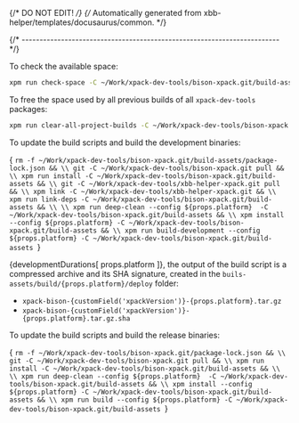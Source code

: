 {/* DO NOT EDIT! */}
{/* Automatically generated from xbb-helper/templates/docusaurus/common. */}




{/* ------------------------------------------------------------------------ */}

To check the available space:

```sh
xpm run check-space -C ~/Work/xpack-dev-tools/bison-xpack.git/build-assets
```

To free the space used by all previous builds of all `xpack-dev-tools` packages:

```sh
xpm run clear-all-project-builds -C ~/Work/xpack-dev-tools/bison-xpack.git/build-assets
```

To update the build scripts and build the development binaries:

<CodeBlock language="sh"> {
`rm -f ~/Work/xpack-dev-tools/bison-xpack.git/build-assets/package-lock.json && \\
git -C ~/Work/xpack-dev-tools/bison-xpack.git pull && \\
xpm run install -C ~/Work/xpack-dev-tools/bison-xpack.git/build-assets && \\
git -C ~/Work/xpack-dev-tools/xbb-helper-xpack.git pull && \\
xpm link -C ~/Work/xpack-dev-tools/xbb-helper-xpack.git && \\
xpm run link-deps -C ~/Work/xpack-dev-tools/bison-xpack.git/build-assets && \\
\\
xpm run deep-clean --config ${props.platform}  -C ~/Work/xpack-dev-tools/bison-xpack.git/build-assets && \\
xpm install --config ${props.platform} -C ~/Work/xpack-dev-tools/bison-xpack.git/build-assets && \\
xpm run build-development --config ${props.platform} -C ~/Work/xpack-dev-tools/bison-xpack.git/build-assets
`} </CodeBlock>

{developmentDurations[ props.platform ]}, the output of the build script is a compressed
archive and its SHA signature, created in
the <code>buils-assets/build/{props.platform}/deploy</code> folder:

* <code>xpack-bison-{customField('xpackVersion')}-{props.platform}.tar.gz</code>
* <code>xpack-bison-{customField('xpackVersion')}-{props.platform}.tar.gz.sha</code>

To update the build scripts and build the release binaries:

<CodeBlock language="sh"> {
`rm -f ~/Work/xpack-dev-tools/bison-xpack.git/package-lock.json && \\
git -C ~/Work/xpack-dev-tools/bison-xpack.git pull && \\
xpm run install -C ~/Work/xpack-dev-tools/bison-xpack.git/build-assets && \\
\\
xpm run deep-clean --config ${props.platform}  -C ~/Work/xpack-dev-tools/bison-xpack.git/build-assets && \\
xpm install --config ${props.platform} -C ~/Work/xpack-dev-tools/bison-xpack.git/build-assets && \\
xpm run build --config ${props.platform} -C ~/Work/xpack-dev-tools/bison-xpack.git/build-assets
`} </CodeBlock>
